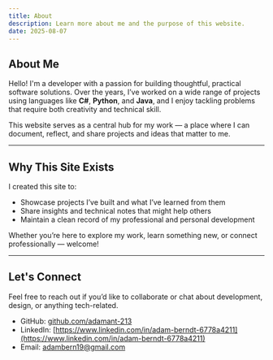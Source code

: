 ```yaml
---
title: About
description: Learn more about me and the purpose of this website.
date: 2025-08-07
---
```


## About Me

Hello! I'm a developer with a passion for building thoughtful, practical software solutions. Over the years, I’ve worked on a wide range of projects using languages like **C#**, **Python**, and **Java**, and I enjoy tackling problems that require both creativity and technical skill.

This website serves as a central hub for my work — a place where I can document, reflect, and share projects and ideas that matter to me.

---

## Why This Site Exists

I created this site to:

- Showcase projects I’ve built and what I’ve learned from them
- Share insights and technical notes that might help others
- Maintain a clean record of my professional and personal development

Whether you’re here to explore my work, learn something new, or connect professionally — welcome!

---

## Let's Connect

Feel free to reach out if you’d like to collaborate or chat about development, design, or anything tech-related.

- GitHub: [github.com/adamant-213](https://github.com/adamant-213)
- LinkedIn: [https://www.linkedin.com/in/adam-berndt-6778a4211](https://www.linkedin.com/in/adam-berndt-6778a4211)
- Email: adambern19@gmail.com
